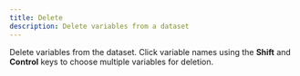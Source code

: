 ```yaml
---
title: Delete
description: Delete variables from a dataset
---
```


Delete variables from the dataset. Click variable names using the **Shift** and **Control** keys to choose multiple variables for deletion.
